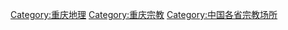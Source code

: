[[Category:重庆地理|Category:重庆地理]]
[[Category:重庆宗教|Category:重庆宗教]]
[[Category:中国各省宗教场所|Category:中国各省宗教场所]]